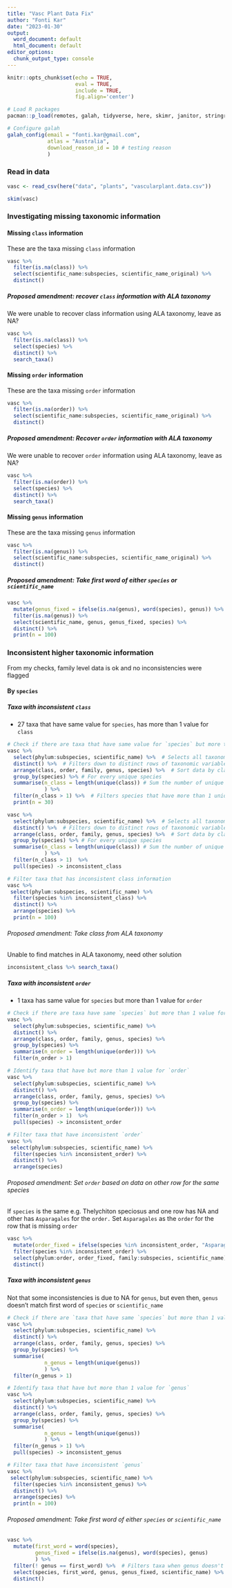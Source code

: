 ```yaml
---
title: "Vasc Plant Data Fix"
author: "Fonti Kar"
date: "2023-01-30"
output:
  word_document: default
  html_document: default
editor_options:
  chunk_output_type: console
---
```


```r
knitr::opts_chunk$set(echo = TRUE, 
                      eval = TRUE,
                      include = TRUE,
                      fig.align='center')

# Load R packages
pacman::p_load(remotes, galah, tidyverse, here, skimr, janitor, stringr)

# Configure galah
galah_config(email = "fonti.kar@gmail.com", 
             atlas = "Australia",
             download_reason_id = 10 # testing reason
             )
```

### Read in data

```r
vasc <- read_csv(here("data", "plants", "vascularplant.data.csv"))

skim(vasc)
```


### Investigating missing taxonomic information

#### Missing `class` information

These are the taxa missing `class` information
```r
vasc %>% 
  filter(is.na(class)) %>% 
  select(scientific_name:subspecies, scientific_name_original) %>% 
  distinct()
```
##### Proposed amendment: recover `class` information with ALA taxonomy

We were unable to recover class information using ALA taxonomy, leave as NA?

```r
vasc %>% 
  filter(is.na(class)) %>% 
  select(species) %>% 
  distinct() %>% 
  search_taxa()
```

#### Missing `order` information

These are the taxa missing `order` information
```r
vasc %>% 
  filter(is.na(order)) %>% 
  select(scientific_name:subspecies, scientific_name_original) %>% 
  distinct()
```

##### Proposed amendment: Recover `order` information with ALA taxonomy

We were unable to recover `order` information using ALA taxonomy, leave as NA?

```r
vasc %>% 
  filter(is.na(order)) %>% 
  select(species) %>% 
  distinct() %>% 
  search_taxa()
```


#### Missing `genus` information

These are the taxa missing `genus` information

```r
vasc %>% 
  filter(is.na(genus)) %>% 
  select(scientific_name:subspecies, scientific_name_original) %>% 
  distinct()
```

##### Proposed amendment: Take first word of either `species` or `scientific_name`

```r
vasc %>% 
  mutate(genus_fixed = ifelse(is.na(genus), word(species), genus)) %>% 
  filter(is.na(genus)) %>%
  select(scientific_name, genus, genus_fixed, species) %>% 
  distinct() %>% 
  print(n = 100)
```

### Inconsistent higher taxonomic information

From my checks, family level data is ok and no inconsistencies were flagged

#### By `species`

##### Taxa with inconsistent `class` 

- 27 taxa that have same value for `species`, has more than 1 value for `class` 

```r
# Check if there are taxa that have same value for `species` but more than 1 value for `class`
vasc %>% 
  select(phylum:subspecies, scientific_name) %>%  # Selects all taxonomic variables
  distinct() %>%  # Filters down to distinct rows of taxonomic variables
  arrange(class, order, family, genus, species) %>%  # Sort data by class, order...etc
  group_by(species) %>% # For every unique species
  summarise(n_class = length(unique(class)) # Sum the number of unique values it has for class
            ) %>% 
  filter(n_class > 1) %>%  # Filters species that have more than 1 unique class
  print(n = 30)

vasc %>% 
  select(phylum:subspecies, scientific_name) %>%  # Selects all taxonomic variables
  distinct() %>%  # Filters down to distinct rows of taxonomic variables
  arrange(class, order, family, genus, species) %>%  # Sort data by class, order...etc
  group_by(species) %>% # For every unique species
  summarise(n_class = length(unique(class)) # Sum the number of unique values it has for class
            ) %>% 
  filter(n_class > 1)  %>% 
  pull(species) -> inconsistent_class

# Filter taxa that has inconsistent class information
vasc %>% 
 select(phylum:subspecies, scientific_name) %>% 
  filter(species %in% inconsistent_class) %>% 
  distinct() %>% 
  arrange(species) %>%
  print(n = 100)
```

###### Proposed amendment: Take class from ALA taxonomy

Unable to find matches in ALA taxonomy, need other solution
```r
inconsistent_class %>% search_taxa()
```

##### Taxa with inconsistent `order`

- 1 taxa has same value for `species` but more than 1 value for `order`

```r
# Check if there are taxa have same `species` but more than 1 value for `order`
vasc %>% 
  select(phylum:subspecies, scientific_name) %>% 
  distinct() %>% 
  arrange(class, order, family, genus, species) %>% 
  group_by(species) %>% 
  summarise(n_order = length(unique(order))) %>% 
  filter(n_order > 1) 

# Identify taxa that have but more than 1 value for `order`
vasc %>% 
  select(phylum:subspecies, scientific_name) %>% 
  distinct() %>% 
  arrange(class, order, family, genus, species) %>% 
  group_by(species) %>% 
  summarise(n_order = length(unique(order))) %>% 
  filter(n_order > 1)  %>% 
  pull(species) -> inconsistent_order

# Filter taxa that have inconsistent `order`
vasc %>% 
 select(phylum:subspecies, scientific_name) %>% 
  filter(species %in% inconsistent_order) %>% 
  distinct() %>% 
  arrange(species) 
```

###### Proposed amendment: Set `order` based on data on other row for the same species

If `species` is the same e.g. Thelychiton speciosus and one row has NA and other has `Asparagales` for the `order.` Set `Asparagales` as the `order` for the row that is missing `order`

```r
vasc %>% 
  mutate(order_fixed = ifelse(species %in% inconsistent_order, "Asparagales", order)) %>% 
  filter(species %in% inconsistent_order) %>% 
  select(phylum:order, order_fixed, family:subspecies, scientific_name) %>% 
  distinct()
```

##### Taxa with inconsistent `genus`

Not that some inconsistencies is due to NA for `genus`, but even then, `genus` doesn't match first word of `species` or `scientific_name`

```r
# Check if there are `taxa that have same `species` but more than 1 value for `genus`
vasc %>% 
  select(phylum:subspecies, scientific_name) %>% 
  distinct() %>% 
  arrange(class, order, family, genus, species) %>% 
  group_by(species) %>% 
  summarise(
            n_genus = length(unique(genus))
            ) %>% 
  filter(n_genus > 1)

# Identify taxa that have but more than 1 value for `genus`
vasc %>% 
  select(phylum:subspecies, scientific_name) %>% 
  distinct() %>% 
  arrange(class, order, family, genus, species) %>% 
  group_by(species) %>% 
  summarise(
            n_genus = length(unique(genus))
            ) %>% 
  filter(n_genus > 1) %>% 
  pull(species) -> inconsistent_genus

# Filter taxa that have inconsistent `genus`
vasc %>% 
 select(phylum:subspecies, scientific_name) %>% 
  filter(species %in% inconsistent_genus) %>% 
  distinct() %>% 
  arrange(species) %>% 
  print(n = 100)
```

###### Proposed amendment: Take first word of either `species` or `scientific_name`

```r
vasc %>% 
  mutate(first_word = word(species),
         genus_fixed = ifelse(is.na(genus), word(species), genus)
         ) %>% 
  filter(! genus == first_word) %>%  # Filters taxa when genus doesn't match the first word of species
  select(species, first_word, genus, genus_fixed, scientific_name) %>% 
  distinct()
```

